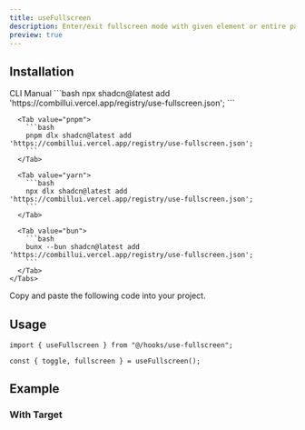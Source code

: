 ```yaml
---
title: useFullscreen
description: Enter/exit fullscreen mode with given element or entire page.
preview: true
---
```


<ComponentTabs name='use-fullscreen-default' />

## Installation

<ShadcnTabs defaultValue='cli'>
  <TabsList >
    <TabsTrigger  value='cli'>
      CLI
    </TabsTrigger>
    <TabsTrigger  value='manual'>
      Manual
    </TabsTrigger>
  </TabsList>

  <TabsContent  value='cli'>
    <Tabs items={["npm", "pnpm", "yarn", "bun"]}>
      <Tab value="npm">
        ```bash
        npx shadcn@latest add 'https://combillui.vercel.app/registry/use-fullscreen.json';
        ```
      </Tab>
      
      <Tab value="pnpm">
        ```bash 
        pnpm dlx shadcn@latest add 'https://combillui.vercel.app/registry/use-fullscreen.json';
        ```
      </Tab>

      <Tab value="yarn">
        ```bash
        npx dlx shadcn@latest add 'https://combillui.vercel.app/registry/use-fullscreen.json';
        ```
      </Tab>

      <Tab value="bun">
        ```bash
        bunx --bun shadcn@latest add 'https://combillui.vercel.app/registry/use-fullscreen.json';
        ```
      </Tab>
    </Tabs>

  </TabsContent>
  <TabsContent  value='manual'>
    Copy and paste the following code into your project.
    <ComponentSource name="use-fullscreen" />
  </TabsContent>
</ShadcnTabs>

## Usage

```tsx
import { useFullscreen } from "@/hooks/use-fullscreen";
```

```tsx
const { toggle, fullscreen } = useFullscreen();
```

## Example

### With Target

<ComponentTabs name='use-fullscreen-with-target' />

